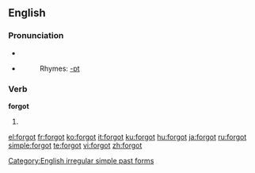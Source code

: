 ==English==

===Pronunciation===
*{{IPA|/'foɻgɒt/}}
*{{audio|en-us-forgot.ogg|Audio (US)}}
*:Rhymes: [[Rhymes:English:-ɒt|-ɒt]]

===Verb===
'''forgot'''
#{{simple past of|''[[forget]]''}}

[[Category:English irregular simple past forms]]

[[el:forgot]]
[[fr:forgot]]
[[ko:forgot]]
[[it:forgot]]
[[ku:forgot]]
[[hu:forgot]]
[[ja:forgot]]
[[ru:forgot]]
[[simple:forgot]]
[[te:forgot]]
[[vi:forgot]]
[[zh:forgot]]